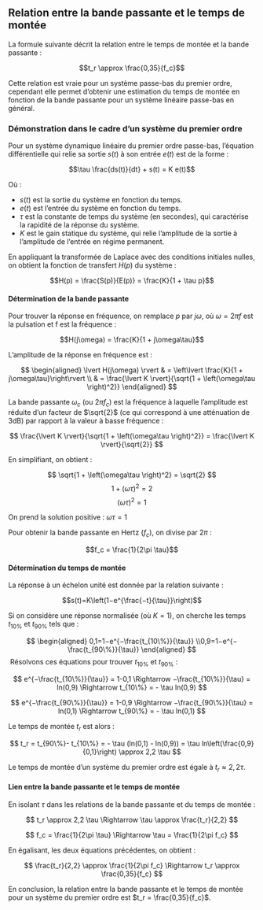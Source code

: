 
## Relation entre la bande passante et le temps de montée 

La formule suivante décrit la relation entre le temps de montée et la bande passante :

$$t_r \approx \frac{0,35}{f_c}$$

Cette relation est vraie pour un système passe-bas du premier ordre, cependant elle permet d'obtenir une estimation du temps de montée en fonction de la bande passante pour un système linéaire passe-bas en général. 


### Démonstration dans le cadre d'un système du premier ordre

Pour un système dynamique linéaire du premier ordre passe-bas, l'équation différentielle qui relie sa sortie $s(t)$ à son entrée $e(t)$ est de la forme :

$$\tau \frac{ds(t)}{dt} + s(t) = K e(t)$$

Où :

-   $s(t)$ est la sortie du système en fonction du temps.
-   $e(t)$ est l'entrée du système en fonction du temps.
-   $\tau$ est la constante de temps du système (en secondes), qui caractérise la rapidité de la réponse du système.
-   $K$ est le gain statique du système, qui relie l'amplitude de la sortie à l'amplitude de l'entrée en régime permanent.

En appliquant la transformée de Laplace avec des conditions initiales nulles, on obtient la fonction de transfert $H(p)$ du système :

$$H(p) = \frac{S(p)}{E(p)} = \frac{K}{1 + \tau p}$$

#### Détermination de la bande passante

Pour trouver la réponse en fréquence, on remplace $p$ par $j\omega$, où $ω=2\pi f$ est la pulsation et f est la fréquence :

$$H(j\omega) = \frac{K}{1 +  j\omega\tau}$$

L'amplitude de la réponse en fréquence est :

$$
\begin{aligned}
\lvert H(j\omega) \rvert & = \left\lvert \frac{K}{1 + j\omega\tau}\right\rvert \\
& = \frac{\lvert K \rvert}{\sqrt{1 + \left(\omega\tau \right)^2}} 
\end{aligned}
$$

La bande passante $\omega_c$ (ou $2\pi f_c$) est la fréquence à laquelle l'amplitude est réduite d'un facteur de $\sqrt{2}$ (ce qui correspond à une atténuation de 3dB) par rapport à la valeur à basse fréquence :

$$
\frac{\lvert K \rvert}{\sqrt{1 + \left(\omega\tau \right)^2}} = \frac{\lvert K \rvert}{\sqrt{2}}
$$

En simplifiant, on obtient :

$$
\sqrt{1 + \left(\omega\tau \right)^2} = \sqrt{2} $$
$$1 + \left(\omega\tau \right)^2 = 2
$$
$$\left(\omega\tau \right)^2 = 1$$

On prend la solution positive : $\omega\tau = 1$

Pour obtenir la bande passante en Hertz ($f_c$), on divise par $2\pi$ :

$$f_c = \frac{1}{2\pi \tau}$$

#### Détermination du temps de montée

La réponse à un échelon unité est donnée par la relation suivante :

$$s(t)=K\left(1−e^{\frac{−t}{\tau}}\right)$$

Si on considère une réponse normalisée (où $K=1$), on cherche les temps $t_{10\%}$ et $t_{90\%}$ tels que :

$$
\begin{aligned}
0,1=1−e^{−\frac{t_{10\%}}{\tau}} \\
​0,9=1−e^{−\frac{t_{90\%}}{\tau}}
\end{aligned}
$$
​
Résolvons ces équations pour trouver $t_{10\%}$ et $t_{90\%}$ : 

$$
e^{−\frac{t_{10\%}}{\tau}} = 1-0,1 \Rightarrow −\frac{t_{10\%}}{\tau} = ln(0,9) \Rightarrow t_{10\%} = - \tau ln(0,9)
$$

$$
e^{−\frac{t_{90\%}}{\tau}} = 1-0,9 \Rightarrow	−\frac{t_{90\%}}{\tau} = ln(0,1) \Rightarrow t_{90\%} = - \tau ln(0,1)
$$

Le temps de montée $t_r$ est alors :

$$
t_r = t_{90\%}- t_{10\%} = - \tau (ln(0,1) - ln(0,9)) = \tau ln\left(\frac{0,9}{0,1}\right) \approx 2,2 \tau
$$

Le temps de montée d'un système du premier ordre est égale à $t_r\approx 2,2\tau$.

#### Lien entre la bande passante et le temps de montée

En isolant $\tau$ dans les relations de la bande passante et du temps de montée :

$$
t_r  \approx 2,2 \tau \Rightarrow \tau \approx \frac{t_r}{2,2}
$$

$$
f_c = \frac{1}{2\pi \tau} \Rightarrow \tau = \frac{1}{2\pi f_c}
$$

En égalisant, les deux équations précédentes, on obtient :

$$
\frac{t_r}{2,2} \approx \frac{1}{2\pi f_c} \Rightarrow
t_r \approx \frac{0,35}{f_c} 
$$

En conclusion, la relation entre la bande passante et le temps de montée pour un système du premier ordre est $t_r = \frac{0,35}{f_c}$.

